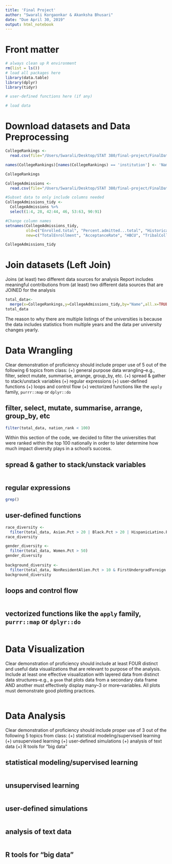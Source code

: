 ```yaml
---
title: 'Final Project'
author: "Swarali Korgaonkar & Akanksha Bhusari"
date: "Due April 30, 2019"
output: html_notebook
---
```


# Front matter

```r
# always clean up R environment
rm(list = ls())
# load all packages here
library(data.table)
library(dplyr)
library(tidyr)

# user-defined functions here (if any)

# load data
```

# Download datasets and Data Preprocessing 

```r
CollegeRankings <-
  read.csv(file="/Users/Swarali/Desktop/STAT 380/final-project/FinalData/world-university-rankings/cwurData.csv", header=TRUE, sep=",")

names(CollegeRankings)[names(CollegeRankings) == 'institution'] <- 'Name'

CollegeRankings

CollegeAdmissions <- 
  read.csv(file="/Users/Swarali/Desktop/STAT 380/final-project/FinalData/Data-Table1.csv", header=TRUE, sep=",")

#Subset data to only include columns needed
CollegeAdmissions_tidy <- 
  CollegeAdmissions %>%
  select(1:4, 28, 42:44, 46, 53:63, 90:91)

#Change column names
setnames(CollegeAdmissions_tidy, 
         old=c("Enrolled.total", "Percent.admitted...total", "Historically.Black.College.or.University", "Tribal.college", "Degree.of.urbanization..Urban.centric.locale.", "Total..enrollment", "Percent.of.total.enrollment.that.are.American.Indian.or.Alaska.Native", "Percent.of.total.enrollment.that.are.Asian", "Percent.of.total.enrollment.that.are.Black.or.African.American", "Percent.of.total.enrollment.that.are.Hispanic.Latino", "Percent.of.total.enrollment.that.are.Native.Hawaiian.or.Other.Pacific.Islander", "Percent.of.total.enrollment.that.are.White", "Percent.of.total.enrollment.that.are.two.or.more.races", "Percent.of.total.enrollment.that.are.Race.ethnicity.unknown", "Percent.of.total.enrollment.that.are.Nonresident.Alien", "Percent.of.total.enrollment.that.are.Asian.Native.Hawaiian.Pacific.Islander", "Percent.of.total.enrollment.that.are.women", "Number.of.first.time.undergraduates...foreign.countries", "Percent.of.first.time.undergraduates...foreign.countries"), 
         new=c("TotalEnrollment", "AcceptanceRate", "HBCU", "TribalCollege", "AreaType.UCL", "Enrollment", "AmericanIndianAlaska.Pct", "Asian.Pct", "Black.Pct", "HispanicLatino.Pct", "HawaiianPacificIslander.Pct", "White.Pct", "TwoMoreRace.Pct", "UnknownEthnicity.Pct", "NonResidentAlien.Pct", "AsianHawaiianPacificIslander.Pct", "Women.Pct", "FirstUndergradForeign.Num", "FirstUndergradForeign.Pct")) 

CollegeAdmissions_tidy
```

# Join datasets (Left Join)

Joins (at least) two different data sources for analysis
Report includes meaningful contributions from (at least) two different data sources that are JOINED for the analysis

```r
total_data<-
  merge(x=CollegeRankings,y=CollegeAdmissions_tidy,by="Name",all.x=TRUE)
total_data
```
The reason to why there are multiple listings of the universities is because the data includes statistics from multiple years and the data per university changes yearly.

# Data Wrangling

Clear demonstration of proficiency should include proper use of 5 out of the following 6 topics from class: (+) general purpose data wrangling--e.g., filter, select mutate, summarise, arrange, group_by, etc. (+) spread & gather to stack/unstack variables (+) regular expressions (+) user-defined functions (+) loops and control flow (+) vectorized functions like the `apply` family, `purrr::map` or `dplyr::do`

## filter, select, mutate, summarise, arrange, group_by, etc

```r
filter(total_data, nation_rank < 100)
```
Within this section of the code, we decided to filter the universities that were ranked within the top 100 nationally in order to later determine how much impact diversity plays in a school's success. 

## spread & gather to stack/unstack variables

```r

```


## regular expressions

```r
grep()
```


## user-defined functions

```r
race_diversity <-
  filter(total_data, Asian.Pct > 20 | Black.Pct > 20 | HispanicLatino.Pct > 20 | TwoMoreRace.Pct > 20 | UnknownEthnicity.Pct > 20 | AmericanIndianAlaska.Pct > 20 | HawaiianPacificIslander.Pct > 20 | AsianHawaiianPacificIslander.Pct > 20)
race_diversity

gender_diversity <-
  filter(total_data, Women.Pct > 50)
gender_diversity
  
background_diversity <-
  filter(total_data, NonResidentAlien.Pct > 10 & FirstUndergradForeign.Pct > 10)
background_diversity
```


## loops and control flow

```r

```


## vectorized functions like the `apply` family, `purrr::map` or `dplyr::do`

```r

```


# Data Visualization

Clear demonstration of proficiency should include at least FOUR distinct and useful data visualizations that are relevant to purpose of the analysis. Include at least one effective visualization with layered data from distinct data structures--e.g., a `geom` that plots data from a secondary data frame AND another must effectively display many--3 or more--variables. All plots must demonstrate good plotting practices.

```r

```

# Data Analysis
Clear demonstration of proficiency should include proper use of 3 out of the following 5 topics from class: (+) statistical modeling/supervised learning (+) unsupervised learning (+) user-defined simulations (+) analysis of text data (+) R tools for "big data"

## statistical modeling/supervised learning

```r

```

## unsupervised learning

```r

```


## user-defined simulations

```r

```


## analysis of text data

```r

```


## R tools for "big data"

```r

```




